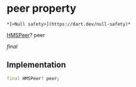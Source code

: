 # peer property

    *[<Null safety>](https://dart.dev/null-safety)*

[HMSPeer](../../model_hms_peer/HMSPeer-class)? peer

_final_

## Implementation

```dart
final HMSPeer? peer;


```

